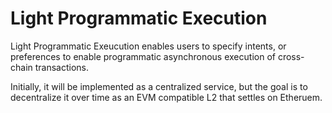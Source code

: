 # Light Programmatic Execution

Light Programmatic Exeucution enables users to specify intents, or preferences to enable programmatic asynchronous execution of cross-chain transactions.

Initially, it will be implemented as a centralized service, but the goal is to decentralize it over time as an EVM compatible L2 that settles on Etheruem.
